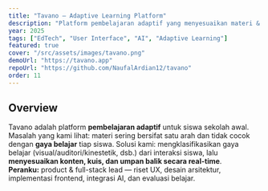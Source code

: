 ```yaml
---
title: "Tavano — Adaptive Learning Platform"
description: "Platform pembelajaran adaptif yang menyesuaikan materi & strategi belajar berdasarkan gaya belajar siswa."
year: 2025
tags: ["EdTech", "User Interface", "AI", "Adaptive Learning"]
featured: true
cover: "/src/assets/images/tavano.png"
demoUrl: "https://tavano.app"
repoUrl: "https://github.com/NaufalArdian12/tavano"
order: 11
---
```


## Overview
Tavano adalah platform **pembelajaran adaptif** untuk siswa sekolah awal. Masalah yang kami lihat: materi sering bersifat satu arah dan tidak cocok dengan **gaya belajar** tiap siswa. Solusi kami: mengklasifikasikan gaya belajar (visual/auditori/kinestetik, dsb.) dari interaksi siswa, lalu **menyesuaikan konten, kuis, dan umpan balik secara real-time**.  
**Peranku:** product & full-stack lead — riset UX, desain arsitektur, implementasi frontend, integrasi AI, dan evaluasi belajar.